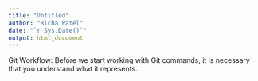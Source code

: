```yaml
---
title: "Untitled"
author: "Richa Patel"
date: "`r Sys.Date()`"
output: html_document
---
```


Git Workflow:
Before we start working with Git commands, it is necessary that you understand what it represents.